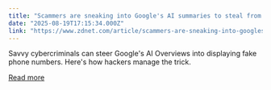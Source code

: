 ```yaml
---
title: "Scammers are sneaking into Google's AI summaries to steal from you - how to spot them"
date: "2025-08-19T17:15:34.000Z"
link: "https://www.zdnet.com/article/scammers-are-sneaking-into-googles-ai-summaries-to-steal-from-you-how-to-spot-them/"
---
```


Savvy cybercriminals can steer Google's AI Overviews into displaying fake phone numbers. Here's how hackers manage the trick.

[Read more](https://www.zdnet.com/article/scammers-are-sneaking-into-googles-ai-summaries-to-steal-from-you-how-to-spot-them/)
